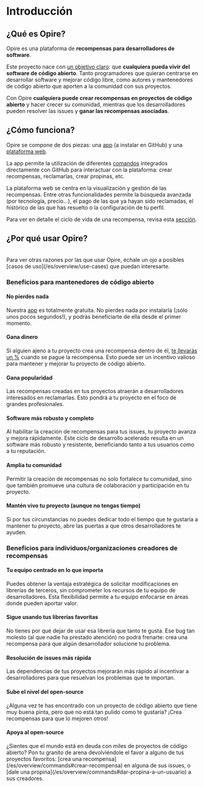 
# Introducción

## ¿Qué es Opire?

Opire es una plataforma de **recompensas para desarrolladores de software**.

Este proyecto nace con <u>un objetivo claro</u>: que **cualquiera pueda vivir del software de código abierto**. Tanto programadores que quieran centrarse en desarrollar software y mejorar código libre, como autores y mantenedores de código abierto que aporten a la comunidad con sus proyectos. 

Con Opire **cualquiera puede crear recompensas en proyectos de código abierto** y hacer crecer su comunidad, mientras que los desarrolladores pueden resolver las issues y **ganar las recompensas asociadas**.

## ¿Cómo funciona?

Opire se compone de dos piezas: una [app](/es/overview/install-app) (a instalar en GitHub) y una [plataforma web](https://app.opire.dev).

La app permite la utilización de diferentes [comandos](/es/overview/commands) integrados directamente con GitHub para interactuar con la plataforma: crear recompensas, reclamarlas, crear propinas, etc.

La plataforma web se centra en la visualización y gestión de las recompensas. Entre otras funcionalidades permite la búsqueda avanzada (por tecnología, precio...), el pago de las que ya hayan sido reclamadas, el histórico de las que has resuelto o la configuración de tu perfil.

Para ver en detalle el ciclo de vida de una recompensa, revisa esta [sección](/es/rewards/lifecycle).

## ¿Por qué usar Opire?

<br/>
<InfoPanel>Para ver otras razones por las que usar Opire, échale un ojo a posibles [casos de uso](/es/overview/use-cases) que puedan interesarte.</InfoPanel>

### Beneficios para mantenedores de código abierto

#### No pierdes nada
<DimmedText>Nuestra [app](/es/overview/install-app) es totalmente gratuita. No pierdes nada por instalarla (¡sólo unos pocos segundos!), y podrás beneficiarte de ella desde el primer momento.</DimmedText>

#### Gana dinero
<DimmedText>Si alguien ajeno a tu proyecto crea una recompensa dentro de él, [te llevarás un %](/es/rewards/pricing#porcentaje-para-el-autor-del-código) cuando se pague la recompensa. Esto puede ser un incentivo valioso para mantener y mejorar tu proyecto de código abierto.</DimmedText>

#### Gana popularidad
<DimmedText>Las recompensas creadas en tus proyectos atraerán a desarrolladores interesados en reclamarlas. Esto pondrá a tu proyecto en el foco de grandes profesionales.</DimmedText>

#### Software más robusto y completo
<DimmedText>Al habilitar la creación de recompensas para tus issues, tu proyecto avanza y mejora rápidamente. Este ciclo de desarrollo acelerado resulta en un software más robusto y resistente, beneficiando tanto a tus usuarios como a tu reputación.</DimmedText>

#### Amplía tu comunidad
<DimmedText>Permitir la creación de recompensas no solo fortalece tu comunidad, sino que también promueve una cultura de colaboración y participación en tu proyecto.</DimmedText>

#### Mantén vivo tu proyecto (aunque no tengas tiempo)
<DimmedText>Si por tus circunstancias no puedes dedicar todo el tiempo que te gustaría a mantener tu proyecto, abre las puertas a que otros desarrolladores te ayuden.</DimmedText>

### Beneficios para individuos/organizaciones creadores de recompensas

#### Tu equipo centrado en lo que importa
<DimmedText>
Puedes obtener la ventaja estratégica de solicitar modificaciones en librerías de terceros, sin comprometer los recursos de tu equipo de desarrolladores. Esta flexibilidad permite a tu equipo enfocarse en áreas donde pueden aportar valor.
</DimmedText>

#### Sigue usando tus librerías favoritas
<DimmedText>
No tienes por qué dejar de usar esa librería que tanto te gusta. Ese bug tan molesto (al que nadie ha prestado atención) no podrá frenarte: crea una recompensa para que algún desarrollador solucione tu problema.
</DimmedText>

#### Resolución de issues más rápida
<DimmedText>
Las dependencias de tus proyectos mejorarán más rápido al incentivar a desarrolladores para que resuelvan los problemas que te importan.
</DimmedText>

#### Sube el nivel del open-source
<DimmedText>
¿Alguna vez te has encontrado con un proyecto de código abierto que tiene muy buena pinta, pero que no está tan pulido como te gustaría? ¡Crea recompensas para que lo mejoren otros!
</DimmedText>

#### Apoya al open-source
<DimmedText>
¿Sientes que el mundo está en deuda con miles de proyectos de código abierto? Pon tu granito de arena devolviéndole el favor a alguno de tus proyectos favoritos: [crea una recompensa](/es/overview/commands#crear-recompensa) en alguna de sus issues, o [dale una propina](/es/overview/commands#dar-propina-a-un-usuario) a sus creadores.
</DimmedText>
